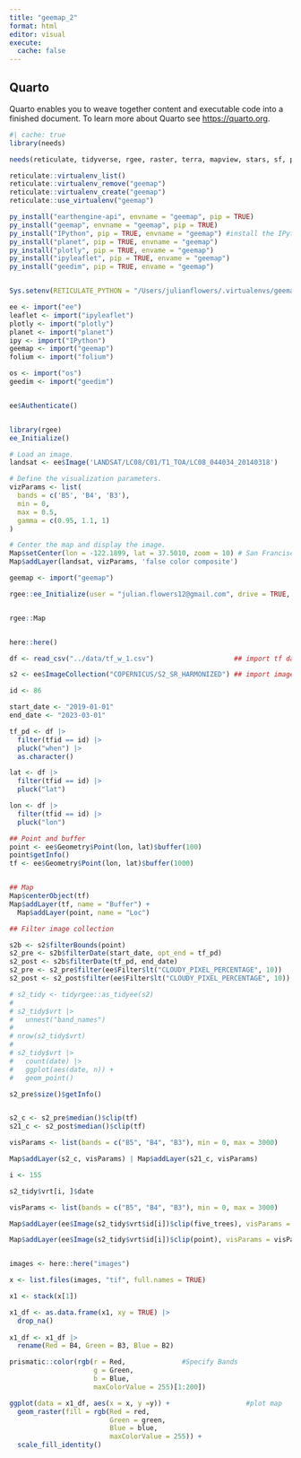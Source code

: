 ```yaml
---
title: "geemap_2"
format: html
editor: visual
execute: 
  cache: false
---
```


## Quarto

Quarto enables you to weave together content and executable code into a finished document. To learn more about Quarto see <https://quarto.org>.

```r
#| cache: true
library(needs)

needs(reticulate, tidyverse, rgee, raster, terra, mapview, stars, sf, prismatic, tidyrgee)

reticulate::virtualenv_list()
reticulate::virtualenv_remove("geemap")
reticulate::virtualenv_create("geemap")
reticulate::use_virtualenv("geemap")

py_install("earthengine-api", envname = "geemap", pip = TRUE)
py_install("geemap", envname = "geemap", pip = TRUE)
py_install("IPython", pip = TRUE, envname = "geemap") #install the IPython package
py_install("planet", pip = TRUE, envname = "geemap")
py_install("plotly", pip = TRUE, envame = "geemap")
py_install("ipyleaflet", pip = TRUE, envame = "geemap")
py_install("geedim", pip = TRUE, envame = "geemap")


Sys.setenv(RETICULATE_PYTHON = "/Users/julianflowers/.virtualenvs/geemap/bin/python") 

ee <- import("ee")
leaflet <- import("ipyleaflet")
plotly <- import("plotly")
planet <- import("planet")
ipy <- import("IPython")
geemap <- import("geemap")
folium <- import("folium")

os <- import("os")
geedim <- import("geedim")


ee$Authenticate()



```

```r
library(rgee)
ee_Initialize()

# Load an image.
landsat <- ee$Image('LANDSAT/LC08/C01/T1_TOA/LC08_044034_20140318')

# Define the visualization parameters.
vizParams <- list(
  bands = c('B5', 'B4', 'B3'),
  min = 0,
  max = 0.5,
  gamma = c(0.95, 1.1, 1)
)

# Center the map and display the image.
Map$setCenter(lon = -122.1899, lat = 37.5010, zoom = 10) # San Francisco Bay
Map$addLayer(landsat, vizParams, 'false color composite')
```

```r

geemap <- import("geemap")

rgee::ee_Initialize(user = "julian.flowers12@gmail.com", drive = TRUE, gcs = TRUE)


rgee::Map



```

```r

here::here()

df <- read_csv("../data/tf_w_1.csv")                    ## import tf data

s2 <- ee$ImageCollection("COPERNICUS/S2_SR_HARMONIZED") ## import image collection

id <- 86

start_date <- "2019-01-01"                            
end_date <- "2023-03-01"

tf_pd <- df |>
  filter(tfid == id) |>
  pluck("when") |>
  as.character()

lat <- df |>
  filter(tfid == id) |>
  pluck("lat")

lon <- df |>
  filter(tfid == id) |>
  pluck("lon")

## Point and buffer
point <- ee$Geometry$Point(lon, lat)$buffer(100)
point$getInfo()
tf <- ee$Geometry$Point(lon, lat)$buffer(1000)


## Map
Map$centerObject(tf)
Map$addLayer(tf, name = "Buffer") +
  Map$addLayer(point, name = "Loc")

## Filter image collection

s2b <- s2$filterBounds(point)
s2_pre <- s2b$filterDate(start_date, opt_end = tf_pd)
s2_post <- s2b$filterDate(tf_pd, end_date)
s2_pre <- s2_pre$filter(ee$Filter$lt("CLOUDY_PIXEL_PERCENTAGE", 10))
s2_post <- s2_post$filter(ee$Filter$lt("CLOUDY_PIXEL_PERCENTAGE", 10))

# s2_tidy <- tidyrgee::as_tidyee(s2)
# 
# s2_tidy$vrt |>
#   unnest("band_names")
# 
# nrow(s2_tidy$vrt) 
# 
# s2_tidy$vrt |>
#   count(date) |>
#   ggplot(aes(date, n)) +
#   geom_point()

s2_pre$size()$getInfo()


s2_c <- s2_pre$median()$clip(tf)
s21_c <- s2_post$median()$clip(tf)

visParams <- list(bands = c("B5", "B4", "B3"), min = 0, max = 3000)

Map$addLayer(s2_c, visParams) | Map$addLayer(s21_c, visParams)


```



```r

i <- 155

s2_tidy$vrt[i, ]$date

visParams <- list(bands = c("B5", "B4", "B3"), min = 0, max = 3000)

Map$addLayer(ee$Image(s2_tidy$vrt$id[i])$clip(five_trees), visParams = visParams, name = s2_tidy$vrt |> slice(i) |> select(date)) 

Map$addLayer(ee$Image(s2_tidy$vrt$id[i])$clip(point), visParams = visParams)



```




```r

images <- here::here("images")

x <- list.files(images, "tif", full.names = TRUE)

x1 <- stack(x[1]) 

x1_df <- as.data.frame(x1, xy = TRUE) |>
  drop_na()
 
x1_df <- x1_df |>
  rename(Red = B4, Green = B3, Blue = B2)

prismatic::color(rgb(r = Red,              #Specify Bands
                     g = Green,
                     b = Blue,
                     maxColorValue = 255)[1:200])

ggplot(data = x1_df, aes(x = x, y =y)) +                   #plot map
  geom_raster(fill = rgb(Red = red,
                         Green = green,
                         Blue = blue,
                         maxColorValue = 255)) +
  scale_fill_identity()




```
